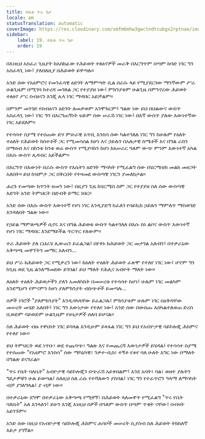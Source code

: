 ```yaml
---
title: የቤቱ ጥሩ ጌታ
locale: am
statusTranslation: automatic
coverImage: https://res.cloudinary.com/xmfm6mhw3gwctndtcubgx2rptnae/image/upload/v1740468922/small_cover_tratado_de_psicologia_revolucionaria_a4c0dca4e0.webp
sidebar:
    label: 19. የቤቱ ጥሩ ጌታ
    order: 19
---
```

በእነዚህ አስፈሪ ጊዜያት ከአስከፊው የሕይወት ተፅዕኖዎች መራቅ በእርግጥም በጣም ከባድ ነገር ግን አስፈላጊ ነው፤ ያለበለዚያ በሕይወት ይዋጣሉ።

አንድ ሰው የአዕምሮና የመንፈሳዊ ዕድገት ለማምጣት ሲል በራሱ ላይ የሚያደርገው ማንኛውም ሥራ ሁልጊዜም በሚገባ ከተረዳ መገለል ጋር የተያያዘ ነው፤ ምክንያቱም ሁልጊዜ በምንኖረው ሕይወት ተፅዕኖ ሥር ስብዕናን እንጂ ሌላ ነገር ማዳበር አይቻልም።

በምንም መንገድ የስብዕናን ዕድገት ለመቃወም አንሞክርም፤ ግልጽ ነው ይህ በህልውና ውስጥ አስፈላጊ ነው፤ ነገር ግን በእርግጠኝነት ፍፁም ሰው ሠራሽ ነገር ነው፤ በእኛ ውስጥ ያለው እውነተኛው ነገር አይደለም።

የተሳሳተ ስያሜ የተሰጠው ድሃ ምሁራዊ አጥቢ እንስሳ ሰው ካልተገለለ ነገር ግን ከሁሉም የዕለት ተዕለት የሕይወት ክስተቶች ጋር የሚመሳሰል ከሆነ እና ኃይሉን በአሉታዊ ስሜቶች እና በግል ራስን በማሰብ እና በከንቱ ከንቱ ወሬ ውስጥ የሚያባክን ከሆነ ከአሠራር ዓለም ውጭ ምንም እውነተኛ አካል በእሱ ውስጥ ሊዳብር አይችልም።

በእርግጥ በእውነት በራሱ ውስጥ የእሴትን ዕድገት ማሳካት የሚፈልግ ሰው በሄርሜቲክ መልክ መዘጋት አለበት። ይህ ከዝምታ ጋር በቅርበት የተዛመደ ውስጣዊ ነገርን ያመለክታል።

ሐረጉ የመጣው ከጥንት ዘመን ነው፤ በዚያን ጊዜ ከሄርሜስ ስም ጋር የተያያዘ ስለ ሰው ውስጣዊ እድገት አንድ ትምህርት በድብቅ ይማር ነበር።

አንድ ሰው በእሱ ውስጥ እውነተኛ የሆነ ነገር እንዲያድግ ከፈለገ የሳይኪክ ኃይሉን ማምለጥ ማስወገድ እንዳለበት ግልጽ ነው።

የኃይል ማምለጫዎች ሲኖሩ እና በግል ሕይወቱ ውስጥ ካልተገለለ በእሱ ስነ ልቦና ውስጥ እውነተኛ የሆነ ነገር ማዳበር እንደማይችል ጥርጥር የለውም።

ተራ ሕይወት ያለ ርህራሄ ሊውጠን ይፈልጋል፤ በየቀኑ ከሕይወት ጋር መታገል አለብን፤ በተቃራኒው አቅጣጫ መዋኘትን መማር አለብን...

ይህ ሥራ ከሕይወት ጋር የሚቃረን ነው፤ ከዕለት ተዕለት ሕይወት ፈጽሞ የተለየ ነገር ነው፤ ሆኖም ግን ከጊዜ ወደ ጊዜ ልንለማመደው ይገባል፤ ይህ ማለት የሕሊና አብዮት ማለት ነው።

ለዕለት ተዕለት ሕይወታችን ያለን አመለካከት በመሠረቱ የተሳሳተ ከሆነ፤ ሁሉም ነገር መልካም እንደሚሆን የምናምን ከሆነ ያለምክንያት ብስጭቶች ይመጣሉ...

ሰዎች ነገሮች "ያለምክንያት" እንዲሳካላቸው ይፈልጋሉ፤ ምክንያቱም ሁሉም ነገር በዕቅዳቸው መሠረት መሄድ አለበት፤ ነገር ግን እውነታው የተለየ ነው፤ አንድ ሰው በውስጡ እስካልተለወጠ ድረስ ቢወድም ባይወድም ሁልጊዜም የሁኔታዎች ሰለባ ይሆናል።

ስለ ሕይወት ብዙ የዋህነት ነገር ይባላል እንዲሁም ይጻፋል ነገር ግን ይህ የአብዮታዊ ሳይኮሎጂ ሕክምና የተለየ ነው።

ይህ ትምህርት ወደ ነጥቡ፣ ወደ ተጨባጭ፣ ግልጽ እና የመጨረሻ እውነታዎች ይሄዳል፤ የተሳሳተ ስያሜ የተሰጠው "የአዕምሮ እንስሳ" ሰው ሜካኒካዊ፣ ንቃተ-ቢስ፣ ተኝቶ የቆየ ባለ ሁለት እግር ነው በማለት በግልጽ ይናገራል።

"ጥሩ የቤት ባለቤት" አብዮታዊ ሳይኮሎጂን በጭራሽ አይቀበልም፤ እንደ አባት፣ ባል፣ ወዘተ ያሉትን ግዴታዎቹን ሁሉ ይወጣል፤ ስለዚህ ስለ ራሱ የተሻለውን ያስባል፤ ነገር ግን የተፈጥሮን ዓላማ ለማሳካት ብቻ ያገለግላል፤ ያ ብቻ ነው።

በተቃራኒው ደግሞ በተቃራኒው አቅጣጫ የሚዋኝ፣ በሕይወት ላለመዋጥ የሚፈልግ "ጥሩ የቤት ባለቤት" አለ እንላለን፤ ይሁን እንጂ እነዚህ ሰዎች በዓለም ውስጥ በጣም ጥቂት ናቸው፤ በብዛት አይገኙም።

አንድ ሰው በዚህ የአብዮታዊ ሳይኮሎጂ ሕክምና ሐሳቦች መሠረት ሲያስብ ስለ ሕይወት ትክክለኛ እይታ ያገኛል።

